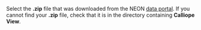 Select the **.zip** file that was downloaded from the NEON [data portal](http://data.neonscience.org/static/browse.html). If you cannot find your **.zip** file, check that it is in the directory containing **Calliope View**.
